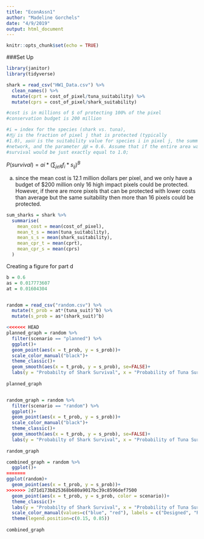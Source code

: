 ```yaml
---
title: "EconAssn1"
author: "Madeline Gorchels"
date: "4/9/2019"
output: html_document
---
```


```r
knitr::opts_chunk$set(echo = TRUE)
```

###Set Up

```r
library(janitor)
library(tidyverse)
```

```r
shark = read_csv("HW1_Data.csv") %>% 
  clean_names() %>% 
  mutate(cprt = cost_of_pixel/tuna_suitability) %>% 
  mutate(cprs = cost_of_pixel/shark_suitability)

#cost is in millions of $ of protecting 100% of the pixel
#conservation budget is 200 million

#i = index for the species (shark vs. tuna), 
#𝑓𝑓𝑗𝑗 is the fraction of pixel j that is protected (typically
#1.0), 𝑠𝑠𝑖𝑖𝑖𝑖 is the suitability value for species i in pixel j, the summation is over all pixels in your reserve
#network, and the parameter 𝛽𝛽 = 0.6. Assume that if the entire area was conserved, the probability of
#survival would be just exactly equal to 1.0; 

```

$P(survival) = ai*(\sum_{jeR} f_i*s_{ij})^B$

a) since the mean cost is 12.1 million dollars per pixel, and we only have a budget of $200 million only 16 high impact pixels could be protected. However, if there are more pixels that can be protected with lower costs than average but the same suitability then more than 16 pixels could be protected. 
```r
sum_sharks = shark %>% 
  summarise(
    mean_cost = mean(cost_of_pixel),
    mean_t_s = mean(tuna_suitability),
    mean_s_s = mean(shark_suitability),
    mean_cpr_t = mean(cprt),
    mean_cpr_s = mean(cprs)
  )
```

Creating a figure for part d

```r


b = 0.6
as = 0.017773607
at = 0.01604304


random = read_csv("random.csv") %>% 
  mutate(t_prob = at*(tuna_suit)^b) %>% 
  mutate(s_prob = as*(shark_suit)^b)

<<<<<<< HEAD
planned_graph = random %>% 
  filter(scenario == "planned") %>% 
  ggplot()+
  geom_point(aes(x = t_prob, y = s_prob))+
  scale_color_manual("black")+
  theme_classic()+
  geom_smooth(aes(x = t_prob, y = s_prob), se=FALSE)+
  labs(y = "Probabilty of Shark Survival", x = "Probability of Tuna Survival")
  
planned_graph


random_graph = random %>% 
  filter(scenario == "random") %>% 
  ggplot()+
  geom_point(aes(x = t_prob, y = s_prob))+
  scale_color_manual("black")+
  theme_classic()+
  geom_smooth(aes(x = t_prob, y = s_prob), se=FALSE)+
  labs(y = "Probabilty of Shark Survival", x = "Probability of Tuna Survival")
  
random_graph

combined_graph = random %>% 
  ggplot()+
=======
ggplot(random)+
  geom_point(aes(x = t_prob, y = s_prob))+
>>>>>>> 2d71d173b825368b680a9017bc39c8596def7500
  geom_point(aes(x = t_prob, y = s_prob, color = scenario))+
  theme_classic()+
  labs(y = "Probabilty of Shark Survival", x = "Probability of Tuna Survival", color = "Scenario")+
  scale_color_manual(values=c("blue", "red"), labels = c("Designed", "Random"))+
  theme(legend.position=c(0.15, 0.85))
  
combined_graph

```

